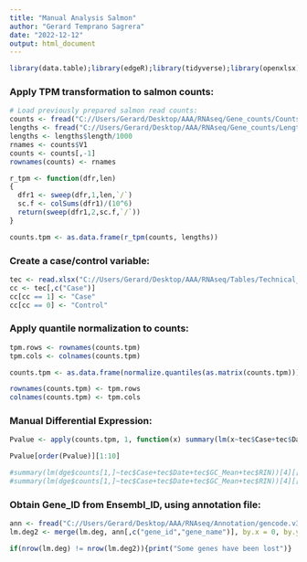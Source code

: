 ```yaml
---
title: "Manual Analysis Salmon"
author: "Gerard Temprano Sagrera"
date: "2022-12-12"
output: html_document
---
```


```r
library(data.table);library(edgeR);library(tidyverse);library(openxlsx);library(preprocessCore)
```

### Apply TPM transformation to salmon counts:

```r
# Load previously prepared salmon read counts:
counts <- fread("C://Users/Gerard/Desktop/AAA/RNAseq/Gene_counts/Counts.salmon.txt")
lengths <- fread("C://Users/Gerard/Desktop/AAA/RNAseq/Gene_counts/Lengths.txt")
lengths <- lengths$length/1000
rnames <- counts$V1
counts <- counts[,-1]
rownames(counts) <- rnames

r_tpm <- function(dfr,len)
{
  dfr1 <- sweep(dfr,1,len,`/`)
  sc.f <- colSums(dfr1)/(10^6)
  return(sweep(dfr1,2,sc.f,`/`))
}

counts.tpm <- as.data.frame(r_tpm(counts, lengths))
```

### Create a case/control variable:

```r
tec <- read.xlsx("C://Users/Gerard/Desktop/AAA/RNAseq/Tables/Technical_CompleteV2.xlsx")
cc <- tec[,c("Case")]
cc[cc == 1] <- "Case"
cc[cc == 0] <- "Control"
```

### Apply quantile normalization to counts:

```r
tpm.rows <- rownames(counts.tpm)
tpm.cols <- colnames(counts.tpm)

counts.tpm <- as.data.frame(normalize.quantiles(as.matrix(counts.tpm)))

rownames(counts.tpm) <- tpm.rows
colnames(counts.tpm) <- tpm.cols
```


### Manual Differential Expression:

```r
Pvalue <- apply(counts.tpm, 1, function(x) summary(lm(x~tec$Case+tec$Date+tec$GC_Mean+tec$RIN))[4][[1]][2,4])

Pvalue[order(Pvalue)][1:10]

#summary(lm(dge$counts[1,]~tec$Case+tec$Date+tec$GC_Mean+tec$RIN))[4][[1]]
#summary(lm(dge$counts[1,]~tec$Case+tec$Date+tec$GC_Mean+tec$RIN))[4][[1]][2,4]
```

### Obtain Gene_ID from Ensembl_ID, using annotation file:

```r
ann <- fread("C://Users/Gerard/Desktop/AAA/RNAseq/Annotation/gencode.v34.annotation.fixed.gtf.gz")
lm.deg2 <- merge(lm.deg, ann[,c("gene_id","gene_name")], by.x = 0, by.y = "gene_id")

if(nrow(lm.deg) != nrow(lm.deg2)){print("Some genes have been lost")}
```














